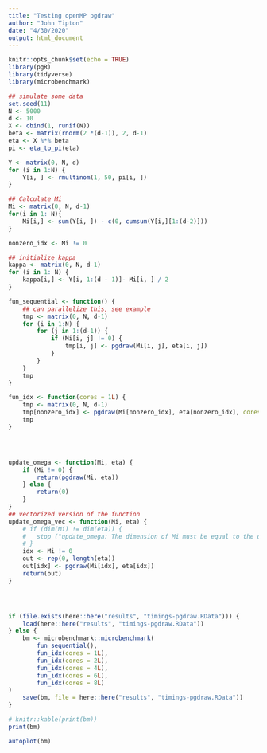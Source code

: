 ```yaml
---
title: "Testing openMP pgdraw"
author: "John Tipton"
date: "4/30/2020"
output: html_document
---
```


```r
knitr::opts_chunk$set(echo = TRUE)
library(pgR)
library(tidyverse)
library(microbenchmark)
```


```r
## simulate some data
set.seed(11)
N <- 5000
d <- 10
X <- cbind(1, runif(N))
beta <- matrix(rnorm(2 *(d-1)), 2, d-1)
eta <- X %*% beta
pi <- eta_to_pi(eta)

Y <- matrix(0, N, d)
for (i in 1:N) {
    Y[i, ] <- rmultinom(1, 50, pi[i, ])
}

## Calculate Mi
Mi <- matrix(0, N, d-1)
for(i in 1: N){
    Mi[i,] <- sum(Y[i, ]) - c(0, cumsum(Y[i,][1:(d-2)]))
}

nonzero_idx <- Mi != 0

## initialize kappa
kappa <- matrix(0, N, d-1)
for (i in 1: N) {
    kappa[i,] <- Y[i, 1:(d - 1)]- Mi[i, ] / 2
}
```

```r
fun_sequential <- function() {
    ## can parallelize this, see example
    tmp <- matrix(0, N, d-1)
    for (i in 1:N) {
        for (j in 1:(d-1)) {
            if (Mi[i, j] != 0) {
                tmp[i, j] <- pgdraw(Mi[i, j], eta[i, j])
            }
        }
    }
    tmp
}

fun_idx <- function(cores = 1L) {
    tmp <- matrix(0, N, d-1)
    tmp[nonzero_idx] <- pgdraw(Mi[nonzero_idx], eta[nonzero_idx], cores = cores)
    tmp
}




update_omega <- function(Mi, eta) {
    if (Mi != 0) {
        return(pgdraw(Mi, eta))
    } else {
        return(0)
    }
}
## vectorized version of the function
update_omega_vec <- function(Mi, eta) {
    # if (dim(Mi) != dim(eta)) {
    #   stop ("update_omega: The dimension of Mi must be equal to the dimension of eta")
    # }
    idx <- Mi != 0
    out <- rep(0, length(eta))
    out[idx] <- pgdraw(Mi[idx], eta[idx])
    return(out)
}




if (file.exists(here::here("results", "timings-pgdraw.RData"))) {
    load(here::here("results", "timings-pgdraw.RData"))
} else {
    bm <- microbenchmark::microbenchmark(
        fun_sequential(),
        fun_idx(cores = 1L),
        fun_idx(cores = 2L),
        fun_idx(cores = 4L),
        fun_idx(cores = 6L),
        fun_idx(cores = 8L)
)
    save(bm, file = here::here("results", "timings-pgdraw.RData"))
}

# knitr::kable(print(bm))
print(bm)
```

```r
autoplot(bm) 
```
